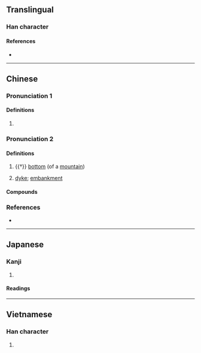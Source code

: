 {{character info}}
==Translingual==

===Han character===
{{Han char|rn=32|rad=土|as=11|sn=14|four=44127|canj=GKPB|ids=⿰土帶}}

====References====
* {{Han ref|kx=0237.220|dkj=05414|dj=0476.020|hdz=10478.140|uh=5886|ud=22662|bh=E15A|bd=57690}}

----

==Chinese==
{{zh-forms|s=𰊂}}

===Pronunciation 1===
{{zh-pron
|m=zhì,dié,1nb=Mainland,2nb=Taiwan
|c=zai6,dit6
|mc=2
|oc=y,2
|cat=v
}}

====Definitions====
{{zh-hanzi}}

# {{lb|zh|literary}} {{zh-alt-form|滯|to [[hoard]]; to [[stockpile]]}}

===Pronunciation 2===
{{zh-pron
|m=dì
|c=dai3
|mc=1
|oc=n,1
|cat=n
}}

====Definitions====
{{zh-hanzi}}

# {{†}} [[bottom]] (of a [[mountain]])
# {{zh-hg}} [[dyke]]; [[embankment]]

====Compounds====
{{zh-der|墆翳|墆霓}}

===References===
* {{R:yue:Hanzi}}

----

==Japanese==

===Kanji===
{{ja-kanji|grade=|rs=土11}}

# {{rfdef|ja|sort=土11}}

====Readings====
{{ja-readings|goon=[[てい]] (tei)|kanon=[[だい]] (dai)|kun=[[たくはへる]] (takuhaheru), [[たくはへ]] (takuhahe), [[とめるつつみ]] (tomerutsutsumi)}}

----

==Vietnamese==

===Han character===
{{vi-hantu|[[đai]]|rs=土11}}

# {{rfdef|vi|sort=土11}}